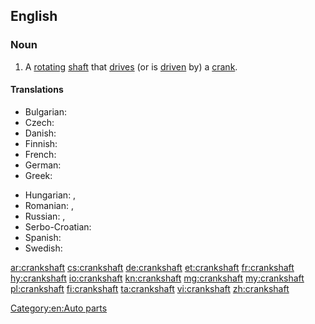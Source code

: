 ==English==

===Noun===
{{en-noun}}

# A [[rotating]] [[shaft]] that [[drive]]s (or is [[driven]] by) a [[crank]].

====Translations====
{{trans-top|a rotating shaft that drives a crank}}
* Bulgarian: {{t|bg|колянов вал|m}}
* Czech: {{t|cs|kliková hřídel|f}}
* Danish: {{t|da|drivaksel}}
* Finnish: {{t+|fi|kampiakseli}}
* French: {{t+|fr|vilebrequin}}
* German: {{t|de|Kurbelwelle|f}}
* Greek: {{t+|el|στροφαλοφόρος άξονας|m|tr=strofalofóros áxonas}}
{{trans-mid}}
* Hungarian: {{t|hu|főtengely}}, {{t|hu|forgattyústengely}}
* Romanian: {{t|ro|arbore cotit|m}},  {{t+|ro|vilbrochen|n}}
* Russian: {{t+|ru|коленчатый вал|m|tr=kolénčatyj val}}, {{t+|ru|коленвал|m|tr=kolenvál}}
* Serbo-Croatian: {{t|sh|koljeničasta osovina|f}}
* Spanish: {{t|es|cigüeñal}}
* Swedish: {{t|sv|vevaxel|c}}
{{trans-bottom}}

[[Category:en:Auto parts]]

[[ar:crankshaft]]
[[cs:crankshaft]]
[[de:crankshaft]]
[[et:crankshaft]]
[[fr:crankshaft]]
[[hy:crankshaft]]
[[io:crankshaft]]
[[kn:crankshaft]]
[[mg:crankshaft]]
[[my:crankshaft]]
[[pl:crankshaft]]
[[fi:crankshaft]]
[[ta:crankshaft]]
[[vi:crankshaft]]
[[zh:crankshaft]]